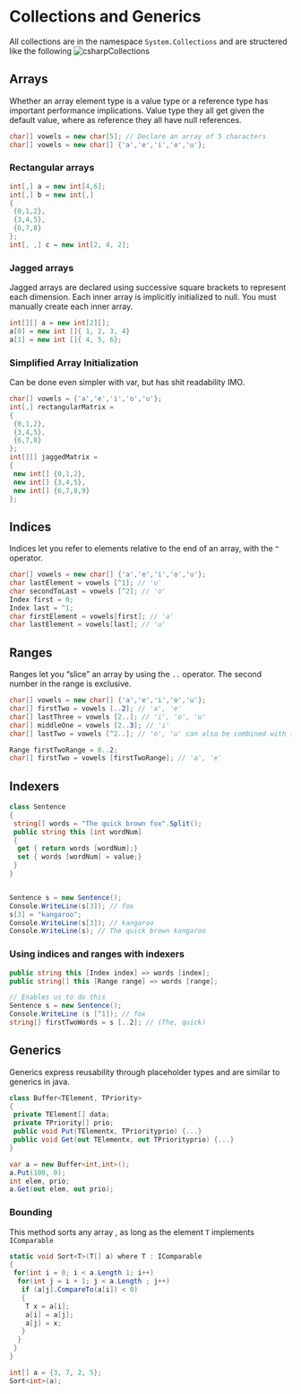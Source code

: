 # Collections and Generics

All collections are in the namespace `System.Collections` and are structered like the following
![csharpCollections](/compSci/csharpCollections.png)

## Arrays

Whether an array element type is a value type or a reference type has important performance implications. Value type they all get given the default value, where as reference they all have null references.

```csharp
char[] vowels = new char[5]; // Declare an array of 5 characters
char[] vowels = new char[] {'a','e','i','o','u'};
```

### Rectangular arrays

```csharp
int[,] a = new int[4,6];
int[,] b = new int[,]
{
 {0,1,2},
 {3,4,5},
 {6,7,8}
};
int[, ,] c = new int[2, 4, 2];
```

### Jagged arrays

Jagged arrays are declared using successive square brackets to represent each
dimension. Each inner array is implicitly initialized to null. You must manually create each inner array.

```csharp
int[][] a = new int[2][];
a[0] = new int []{ 1, 2, 3, 4}
a[1] = new int []{ 4, 5, 6};
```

### Simplified Array Initialization

Can be done even simpler with var, but has shit readability IMO.

```csharp
char[] vowels = {'a','e','i','o','u'};
int[,] rectangularMatrix =
{
 {0,1,2},
 {3,4,5},
 {6,7,8}
};
int[][] jaggedMatrix =
{
 new int[] {0,1,2},
 new int[] {3,4,5},
 new int[] {6,7,8,9}
};
```

## Indices

Indices let you refer to elements relative to the end of an array, with the `^` operator.

```csharp
char[] vowels = new char[] {'a','e','i','o','u'};
char lastElement = vowels [^1]; // 'u'
char secondToLast = vowels [^2]; // 'o'
Index first = 0;
Index last = ^1;
char firstElement = vowels[first]; // 'a'
char lastElement = vowels[last]; // 'u'
```

## Ranges

Ranges let you “slice” an array by using the `..` operator. The second number in the range is exclusive.

```csharp
char[] vowels = new char[] {'a','e','i','o','u'};
char[] firstTwo = vowels [..2]; // 'a', 'e'
char[] lastThree = vowels [2..]; // 'i', 'o', 'u'
char[] middleOne = vowels [2..3]; // 'i'
char[] lastTwo = vowels [^2..]; // 'o', 'u' can also be combined with indices

Range firstTwoRange = 0..2;
char[] firstTwo = vowels [firstTwoRange]; // 'a', 'e'
```

## Indexers

```csharp
class Sentence
{
 string[] words = "The quick brown fox".Split();
 public string this [int wordNum]
 {
  get { return words [wordNum];}
  set { words [wordNum] = value;}
 }
}


Sentence s = new Sentence();
Console.WriteLine(s[3]); // fox
s[3] = "kangaroo";
Console.WriteLine(s[3]); // kangaroo
Console.WriteLine(s); // The quick brown kangaroo
```

### Using indices and ranges with indexers

```csharp
public string this [Index index] => words [index];
public string[] this [Range range] => words [range];

// Enables us to do this
Sentence s = new Sentence();
Console.WriteLine (s [^1]); // fox
string[] firstTwoWords = s [..2]; // (The, quick)
```

## Generics

Generics express reusability through placeholder types and are similar to generics in java.

```csharp
class Buffer<TElement, TPriority>
{
 private TElement[] data;
 private TPriority[] prio;
 public void Put(TElementx, TPriorityprio) {...}
 public void Get(out TElementx, out TPriorityprio) {...}
}

var a = new Buffer<int,int>();
a.Put(100, 0);
int elem, prio;
a.Get(out elem, out prio);
```

### Bounding

This method sorts any array , as long as the element `T` implements `IComparable`

```csharp
static void Sort<T>(T[] a) where T : IComparable
{
 for(int i = 0; i < a.Length 1; i++)
  for(int j = i + 1; j < a.Length ; j++)
   if (a[j].CompareTo(a[i]) < 0)
   {
    T x = a[i];
    a[i] = a[j];
    a[j] = x;
   }
  }
 }
}

int[] a = {3, 7, 2, 5};
Sort<int>(a);
```
